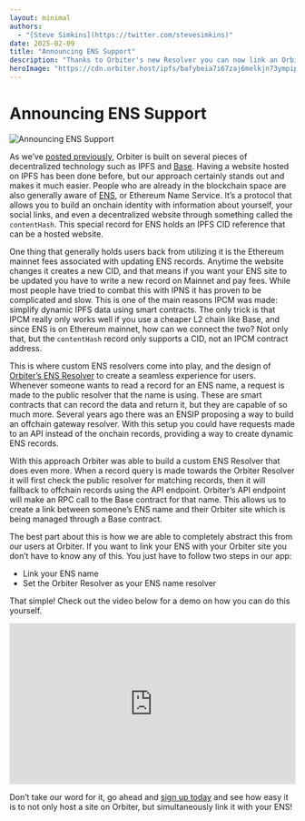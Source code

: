 ```yaml
---
layout: minimal
authors:
  - "[Steve Simkins](https://twitter.com/stevesimkins)"
date: 2025-02-09
title: "Announcing ENS Support"
description: "Thanks to Orbiter's new Resolver you can now link an Orbiter site to your ENS, making it the easiest way to host an ENS site on IPFS"
heroImage: "https://cdn.orbiter.host/ipfs/bafybeia7i67zaj6melkjn73ympip25injwufun2dhgtiqpickieqkeivea"
---
```

# Announcing ENS Support

![Announcing ENS Support](https://cdn.orbiter.host/ipfs/bafybeia7i67zaj6melkjn73ympip25injwufun2dhgtiqpickieqkeivea)

As we’ve [posted previously](/blog/how-we-use-blockchain-behind-the-scenes), Orbiter is built on several pieces of decentralized technology such as IPFS and [Base](https://base.org). Having a website hosted on IPFS has been done before, but our approach certainly stands out and makes it much easier. People who are already in the blockchain space are also generally aware of [ENS](https://ens.domains), or Ethereum Name Service. It’s a protocol that allows you to build an onchain identity with information about yourself, your social links, and even a decentralized website through something called the `contentHash`. This special record for ENS holds an IPFS CID reference that can be a hosted website.

One thing that generally holds users back from utilizing it is the Ethereum mainnet fees associated with updating ENS records. Anytime the website changes it creates a new CID, and that means if you want your ENS site to be updated you have to write a new record on Mainnet and pay fees. While most people have tried to combat this with IPNS it has proven to be complicated and slow. This is one of the main reasons IPCM was made: simplify dynamic IPFS data using smart contracts. The only trick is that IPCM really only works well if you use a cheaper L2 chain like Base, and since ENS is on Ethereum mainnet, how can we connect the two? Not only that, but the `contentHash` record only supports a CID, not an IPCM contract address.

This is where custom ENS resolvers come into play, and the design of [Orbiter’s ENS Resolver](https://github.com/orbiterhost/orbiter-resolver) to create a seamless experience for users. Whenever someone wants to read a record for an ENS name, a request is made to the public resolver that the name is using. These are smart contracts that can record the data and return it, but they are capable of so much more. Several years ago there was an ENSIP proposing a way to build an offchain gateway resolver. With this setup you could have requests made to an API instead of the onchain records, providing a way to create dynamic ENS records.

With this approach Orbiter was able to build a custom ENS Resolver that does even more. When a record query is made towards the Orbiter Resolver it will first check the public resolver for matching records, then it will fallback to offchain records using the API endpoint. Orbiter’s API endpoint will make an RPC call to the Base contract for that name. This allows us to create a link between someone’s ENS name and their Orbiter site which is being managed through a Base contract.

The best part about this is how we are able to completely abstract this from our users at Orbiter. If you want to link your ENS with your Orbiter site you don’t have to know any of this. You just have to follow two steps in our app:

- Link your ENS name
- Set the Orbiter Resolver as your ENS name resolver

That simple! Check out the video below for a demo on how you can do this yourself.

<div style="position: relative; padding-bottom: 56.25%; height: 0; overflow: hidden;">
  <iframe style="position: absolute; top: 0; left: 0; width: 100%; height: 100%;" src="https://www.youtube.com/embed/RSgahp1P-70?si=JkrbbB5FqjB2faZv" title="YouTube video player" frameborder="0" allow="accelerometer; autoplay; clipboard-write; encrypted-media; gyroscope; picture-in-picture; web-share" referrerpolicy="strict-origin-when-cross-origin" allowfullscreen></iframe>
</div>

Don’t take our word for it, go ahead and [sign up today](https://app.orbiter.host) and see how easy it is to not only host a site on Orbiter, but simultaneously link it with your ENS!